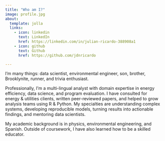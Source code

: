 ```yaml
---
title: "Who am I?"
image: profile.jpg
about:
  template: jolla
  links:
    - icon: linkedin
      text: LinkedIn
      href: https://linkedin.com/in/julian-ricardo-388908a1
    - icon: github
      text: Github
      href: https://github.com/jdnricardo

---
```


I'm many things: data scientist, environmental engineer, son, brother, Brooklynite, runner, and trivia enthusiast. 

Professionally, I'm a multi-lingual analyst with domain expertise in energy efficiency, data science, and program evaluation. I have consulted for energy & utilities clients, written peer-reviewed papers, and helped to grow analysis teams using R & Python. My specialties are understanding complex systems, developing reproducible models, turning results into actionable findings, and mentoring data scientists.

My academic background is in physics, environmental engineering, and Spanish. Outside of coursework, I have also learned how to be a skilled educator.
